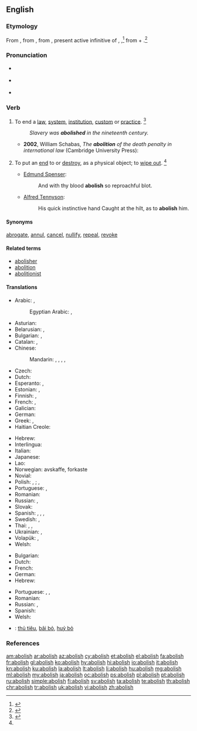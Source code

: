 ==English==

===Etymology===
From {{etyl|enm|en}} {{term|abolisshen|lang=enm}}, from {{etyl|frm|en}} {{term|abolir||to abolish|lang=frm}}, from {{etyl|la|en}} {{m|la|abolēre||destroy, cause to die out}}, present active infinitive of {{m|la|aboleō||destroy, abolish}}, {{term|abolesco||to wither, to decay|lang=la}},<ref>{{R:RHCD|page=4}}</ref> from {{term|ab||from, away from|lang=la}} + {{m|la|oleō||to grow}}.<ref>{{R:MW3 1976|page=4}}</ref>

===Pronunciation===
* {{a|UK}} {{enPR|ə-bŏl'ĭsh}} {{IPA|/əˈbɒlɪʃ/|lang=en}}
* {{a|US}} {{IPA|/əˈbɑl.ɪʃ/|/əˈbɑl.əʃ/|lang=en}}
* {{audio|en-us-abolish.ogg|Audio (US)|lang=en}}

===Verb===
{{en-verb|abolish|es}}

# To end a [[law]], [[system]], [[institution]], [[custom]] or [[practice]]. {{defdate|First attested from around 1350 to 1470.}}<ref name=SOED>{{R:SOED5|page=6}}</ref>
#: ''Slavery was '''abolished''' in the nineteenth century.''
#* '''2002''', William Schabas, ''The '''abolition''' of the death penalty in international law'' (Cambridge University Press):
# {{context|archaic|lang=en}} To put an [[end]] to or [[destroy]], as a physical object; to [[wipe out]]. {{defdate|First attested from around 1350 to 1470.}}<ref name=SOED/>
#* [[w:Edmund Spenser|Edmund Spenser]]:
#*: And with thy blood '''abolish''' so reproachful blot.
#* [[w:Alfred Tennyson|Alfred Tennyson]]:
#*: His quick instinctive hand Caught at the hilt, as to '''abolish''' him.

====Synonyms====
{{sense|to end a law}} [[abrogate]], [[annul]], [[cancel]], [[nullify]], [[repeal]], [[revoke]]
<!-- what to do with this? WikiSaurus?
These words have in common the idea of setting aside by some [[overruling]] act.
* ''Abolish'' [[applies]] particularly to things of a permanent nature, such as institutions, usages, customs, etc.; as, to ''abolish'' [[monopolies]], [[serfdom]], slavery. ''Repeal'' [[describes]] the act by which the legislature of a state sets aside a law which it had previously [[enacted]].
* ''Abrogate'' was originally applied to the [[repeal]] of a law by the Roman people; and hence, when the power of making laws was [[usurped]] by the [[emperors]], the term was applied to ''their'' act of setting aside the laws. Thus it came to express that act by which a sovereign or an [[executive]] government sets aside laws, [[ordinances]], [[regulations]], [[treaties]], [[conventions]], etc.
* ''Revoke'' denotes the act of [[recalling]] some previous grant which [[conferred]], privilege, etc.; as, to ''revoke'' a decree, to ''revoke'' a power of [[attorney]], a promise, etc. Thus, also, we speak of the ''revocation'' of the [[Edict]] of [[Nantes]].
* ''Annul'' is used in a more general sense, denoting simply to make void; as, to ''annul'' a contract, to ''annul'' an agreement.
* ''Nullify'' is an old word applied to the setting of things aside either by force or by total [[disregard]]; as, to ''nullify'' an act of Congress.
* ''Cancel'' is to strike out or annul, by a [[deliberate]] exercise of power, something which has [[operative]] force. -->

====Related terms====
* [[abolisher]]
* [[abolition]]
* [[abolitionist]]

====Translations====
{{trans-top|to end a law}}
* Arabic: {{t|ar|يبطل|tr=yubṭil|sc=Arab}}, {{t|ar|يلغي|tr=yulği|sc=Arab}}
*: Egyptian Arabic: {{t|arz|يبطل|tr=yebṭel|sc=Arab}}, {{t|arz|يلغي|tr=yelği|sc=Arab}}
* Asturian: {{t|ast|abolir}}
* Belarusian: {{t|be|касаваць|impf|tr=kasavác’|sc=Cyrl}}, {{t|be|скасаваць|pf|tr=skasavác'|sc=Cyrl}}
* Bulgarian: {{t+|bg|према́хвам}}, {{t+|bg|отменям}}
* Catalan: {{t+|ca|abolir}}, {{t+|ca|suprimir}}
* Chinese:
*: Mandarin: {{t+|cmn|取消|tr=qǔxiāo|sc=Hani}}, {{t|cmn|廢除|sc=Hani}}, {{t+|cmn|废除|tr=fèichú|sc=Hani}}, {{t|cmn|廢止|sc=Hani}}, {{t+|cmn|废止|tr=fèizhǐ|sc=Hani}}
* Czech: {{t+|cs|zrušit}}
* Dutch: {{t+|nl|afschaffen}}
* Esperanto: {{t|eo|abolicii}}, {{t|eo|forigi}}
* Estonian: {{t|et|tühistama}}, {{t|et|kaotama}}
* Finnish: {{t|fi|lakkauttaa}}, {{t+|fi|lopettaa}}
* French: {{t+|fr|abolir}}, {{t+|fr|supprimer}}
* Galician: {{t+|gl|abolir}}
* German: {{t+|de|abschaffen}}
* Greek: {{t+|el|καταργώ}}, {{t+|el|καταλύω}}
* Haitian Creole: {{t|ht|aboli}}
{{trans-mid}}
* Hebrew: {{t|he|ביטל|tr=bitél}}
* Interlingua: {{t|ia|abolir}}
* Italian: {{t+|it|abolire}}
* Japanese: {{t+|ja|廃止|tr=はいしする, haishi suru|alt=廃止する|sc=Jpan}}
* Lao: {{t|lo|ລົບລ້າງ|tr=lop-laang|sc=Laoo}}
* Norwegian: avskaffe, forkaste
* Novial: {{t|nov|aboli}}
* Polish: {{qualifier|a practice}} {{t+|pl|znosić|impf}}, {{t+|pl|znieść|pf}}; {{qualifier|a system}} {{t+|pl|obalać|impf}}, {{t+|pl|obalić|pf}}
* Portuguese: {{t+|pt|abolir}}, {{t+|pt|suprimir}}
* Romanian: {{t+|ro|aboli}}
* Russian: {{t+|ru|отменять|impf|tr=otmenjátʹ}}, {{t+|ru|отменить|pf|tr=otmenítʹ}}
* Slovak: {{t|sk|zrušiť}}
* Spanish: {{t+|es|abolir}}, {{t+|es|suprimir}}, {{t+|es|abrogar}}, {{t+|es|quitar}}
* Swedish: {{t+|sv|överge}}, {{t+|sv|förkasta}}
* Thai: {{t+|th|เลิก|tr=lêrk}}, {{t|th|ยกเลิก|tr=yok-lêrk}}, {{t|th|ยุบเลิก|tr=yoob-lêrk}}
* Ukrainian: {{t|uk|касувати|impf|tr=kasuváty|sc=Cyrl}}, {{t|uk|скасувати|pf|tr=akasuváty|sc=Cyrl}}
* Volapük: {{t+|vo|säkibön}}, {{t+|vo|finidön}}
* Welsh: {{t+|cy|diddymu}}
{{trans-bottom}}

{{trans-top|to destroy}}
* Bulgarian: {{t+|bg|унищожа́вам}}
* Dutch: {{t+|nl|vernietigen}}
* French: {{t+|fr|détruire}}
* German: {{t+|de|vernichten}}
* Hebrew: {{t|he|הרס|tr=harás}}
{{trans-mid}}
* Portuguese: {{t+|pt|destroçar}}, {{t+|pt|arrasar}}, {{t|pt|acabar com}}
* Romanian: {{t+|ro|distruge}}
* Russian: {{t+|ru|уничтожать|impf|tr=uničtožátʹ}}, {{t+|ru|уничтожить|pf|tr=uničtóžitʹ}}
* Spanish: {{t+|es|destrozar}}
* Welsh: {{t+|cy|dinistrio}}
{{trans-bottom}}

{{checktrans-top}}
* {{ttbc|vi}}: [[thủ tiêu]], [[bãi bỏ]], [[huỷ bỏ]]
{{trans-bottom}}

===References===
<references/>

[[am:abolish]]
[[ar:abolish]]
[[az:abolish]]
[[cy:abolish]]
[[et:abolish]]
[[el:abolish]]
[[fa:abolish]]
[[fr:abolish]]
[[gl:abolish]]
[[ko:abolish]]
[[hy:abolish]]
[[hi:abolish]]
[[io:abolish]]
[[it:abolish]]
[[kn:abolish]]
[[ku:abolish]]
[[la:abolish]]
[[lt:abolish]]
[[li:abolish]]
[[hu:abolish]]
[[mg:abolish]]
[[ml:abolish]]
[[my:abolish]]
[[ja:abolish]]
[[oc:abolish]]
[[ps:abolish]]
[[pl:abolish]]
[[pt:abolish]]
[[ru:abolish]]
[[simple:abolish]]
[[fi:abolish]]
[[sv:abolish]]
[[ta:abolish]]
[[te:abolish]]
[[th:abolish]]
[[chr:abolish]]
[[tr:abolish]]
[[uk:abolish]]
[[vi:abolish]]
[[zh:abolish]]